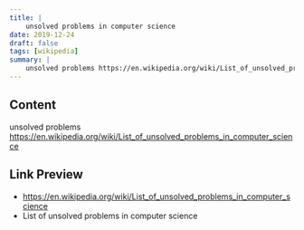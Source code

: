 ```yaml
---
title: |
    unsolved problems in computer science
date: 2019-12-24
draft: false
tags: [wikipedia]
summary: |
    unsolved problems https://en.wikipedia.org/wiki/List_of_unsolved_problems_in_computer_science
---
```


## Content

unsolved problems https://en.wikipedia.org/wiki/List_of_unsolved_problems_in_computer_science

## Link Preview

- https://en.wikipedia.org/wiki/List_of_unsolved_problems_in_computer_science
- List of unsolved problems in computer science
